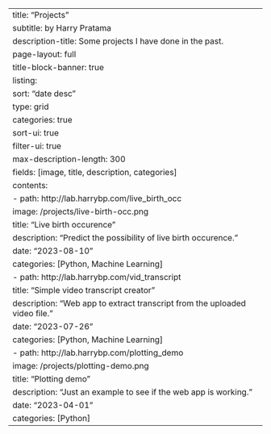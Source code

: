 ---
title: "Projects"
subtitle: by Harry Pratama
description-title: Some projects I have done in the past. 
page-layout: full
title-block-banner: true
listing:
  sort: "date desc"
  type: grid
  categories: true
  sort-ui: true
  filter-ui: true
  max-description-length: 300
  fields: [image, title, description, categories]
  contents:
    - path: http://lab.harrybp.com/live_birth_occ
      image: /projects/live-birth-occ.png
      title: "Live birth occurence"
      description: "Predict the possibility of live birth occurence."
      date: "2023-08-10"
      categories: [Python, Machine Learning]
    - path: http://lab.harrybp.com/vid_transcript
      title: "Simple video transcript creator"
      description: "Web app to extract transcript from the uploaded video file."
      date: "2023-07-26"
      categories: [Python, Machine Learning]
    - path: http://lab.harrybp.com/plotting_demo
      image: /projects/plotting-demo.png
      title: "Plotting demo"
      description: "Just an example to see if the web app is working."
      date: "2023-04-01"
      categories: [Python]
---